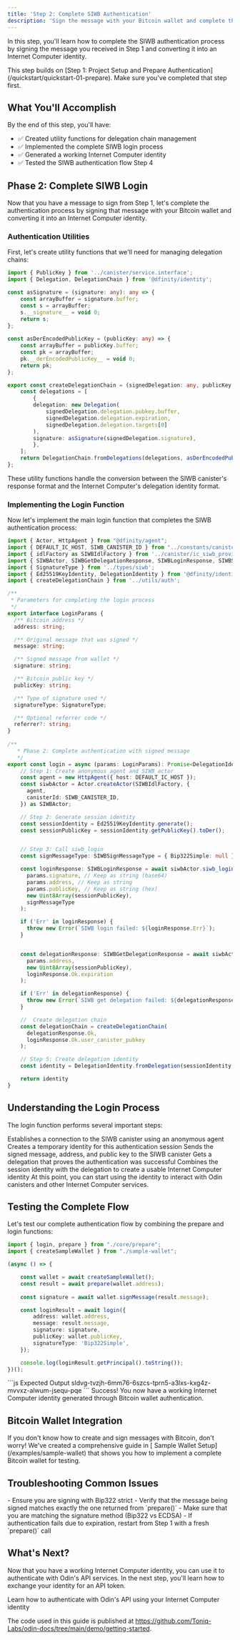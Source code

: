 ```yaml
---
title: 'Step 2: Complete SIWB Authentication'
description: 'Sign the message with your Bitcoin wallet and complete the authentication process'
---
```


In this step, you'll learn how to complete the SIWB authentication process by signing the message you received in Step 1 and converting it into an Internet Computer identity.

<Info>
This step builds on [Step 1: Project Setup and Prepare Authentication](/quickstart/quickstart-01-prepare). Make sure you've completed that step first.
</Info>

## What You'll Accomplish

By the end of this step, you'll have:
- ✅ Created utility functions for delegation chain management
- ✅ Implemented the complete SIWB login process
- ✅ Generated a working Internet Computer identity
- ✅ Tested the SIWB authentication flow Step 4

## Phase 2: Complete SIWB Login

Now that you have a message to sign from Step 1, let's complete the authentication process by signing that message with your Bitcoin wallet and converting it into an Internet Computer identity.

### Authentication Utilities

First, let's create utility functions that we'll need for managing delegation chains:

```typescript utils/auth.ts
import { PublicKey } from '../canister/service.interface';
import { Delegation, DelegationChain } from '@dfinity/identity';

const asSignature = (signature: any): any => {
    const arrayBuffer = signature.buffer;
    const s = arrayBuffer;
    s.__signature__ = void 0;
    return s;
};
  
const asDerEncodedPublicKey = (publicKey: any) => {
    const arrayBuffer = publicKey.buffer;
    const pk = arrayBuffer;
    pk.__derEncodedPublicKey__ = void 0;
    return pk;
};

export const createDelegationChain = (signedDelegation: any, publicKey: PublicKey) => { 
    const delegations = [
        {
        delegation: new Delegation(
            signedDelegation.delegation.pubkey.buffer,
            signedDelegation.delegation.expiration,
            signedDelegation.delegation.targets[0]
        ),
        signature: asSignature(signedDelegation.signature),
        },
    ];
    return DelegationChain.fromDelegations(delegations, asDerEncodedPublicKey(publicKey));
};
```

<Note>
These utility functions handle the conversion between the SIWB canister's response format and the Internet Computer's delegation identity format.
</Note>

### Implementing the Login Function

Now let's implement the main login function that completes the SIWB authentication process:

```typescript core/login.ts
import { Actor, HttpAgent } from "@dfinity/agent";
import { DEFAULT_IC_HOST, SIWB_CANISTER_ID } from "../constants/canister";
import { idlFactory as SIWBIdlFactory } from '../canister/ic_siwb_provider.idl';
import { SIWBActor, SIWBGetDelegationResponse, SIWBLoginResponse, SIWBSignMessageType } from "../types/siwb";
import { SignatureType } from '../types/siwb';
import { Ed25519KeyIdentity, DelegationIdentity } from '@dfinity/identity';
import { createDelegationChain } from '../utils/auth';

/**
 * Parameters for completing the login process
 */
export interface LoginParams {
  /** Bitcoin address */
  address: string;

  /** Original message that was signed */
  message: string;

  /** Signed message from wallet */
  signature: string;

  /** Bitcoin public key */
  publicKey: string;

  /** Type of signature used */
  signatureType: SignatureType;

  /** Optional referrer code */
  referrer?: string;
}
  
/**
   * Phase 2: Complete authentication with signed message
   */
export const login = async (params: LoginParams): Promise<DelegationIdentity> => {
    // Step 1: Create anonymous agent and SIWB actor
    const agent = new HttpAgent({ host: DEFAULT_IC_HOST });
    const siwbActor = Actor.createActor(SIWBIdlFactory, {
      agent,
      canisterId: SIWB_CANISTER_ID,
    }) as SIWBActor;

    // Step 2: Generate session identity
    const sessionIdentity = Ed25519KeyIdentity.generate();
    const sessionPublicKey = sessionIdentity.getPublicKey().toDer();


    // Step 3: Call siwb_login
    const signMessageType: SIWBSignMessageType = { Bip322Simple: null };

    const loginResponse: SIWBLoginResponse = await siwbActor.siwb_login(
      params.signature, // Keep as string (base64)
      params.address, // Keep as string
      params.publicKey, // Keep as string (hex)
      new Uint8Array(sessionPublicKey),
      signMessageType
    );

    if ('Err' in loginResponse) {
      throw new Error(`SIWB login failed: ${loginResponse.Err}`);
    }


    const delegationResponse: SIWBGetDelegationResponse = await siwbActor.siwb_get_delegation(
      params.address,
      new Uint8Array(sessionPublicKey),
      loginResponse.Ok.expiration
    );

    if ('Err' in delegationResponse) {
      throw new Error(`SIWB get delegation failed: ${delegationResponse.Err}`);
    }

    //  Create delegation chain
    const delegationChain = createDelegationChain(
      delegationResponse.Ok,
      loginResponse.Ok.user_canister_pubkey
    );

    // Step 5: Create delegation identity
    const identity = DelegationIdentity.fromDelegation(sessionIdentity, delegationChain);

    return identity
}
```

## Understanding the Login Process

The login function performs several important steps:

<Steps>
<Step title="Create SIWB Actor">
  Establishes a connection to the SIWB canister using an anonymous agent
</Step>

<Step title="Generate Session Identity">
  Creates a temporary identity for this authentication session
</Step>

<Step title="Submit Login Credentials">
  Sends the signed message, address, and public key to the SIWB canister
</Step>

<Step title="Retrieve Delegation">
  Gets a delegation that proves the authentication was successful
</Step>

<Step title="Create Identity">
  Combines the session identity with the delegation to create a usable Internet Computer identity
</Step>
</Steps>

<Warning>
At this point, you can start using the identity to interact with Odin canisters and other Internet Computer services.
</Warning>

## Testing the Complete Flow

Let's test our complete authentication flow by combining the prepare and login functions:

```typescript index.ts
import { login, prepare } from "./core/prepare";
import { createSampleWallet } from "./sample-wallet";

(async () => {

    const wallet = await createSampleWallet();
    const result = await prepare(wallet.address);
    
    const signature = await wallet.signMessage(result.message);

    const loginResult = await login({
        address: wallet.address,
        message: result.message,
        signature: signature,
        publicKey: wallet.publicKey,
        signatureType: 'Bip322Simple',
    });

    console.log(loginResult.getPrincipal().toString());
})();
```

<ResponseExample>
```js Expected Output
sldvg-tvzjh-6mm76-6szcs-tprn5-a3lxs-kxg4z-mvvxz-alwum-jsequ-pqe
```
</ResponseExample>

<Check>
Success! You now have a working Internet Computer identity generated through Bitcoin wallet authentication.
</Check>

## Bitcoin Wallet Integration

<Tip>
If you don't know how to create and sign messages with Bitcoin, don't worry! We've created a comprehensive guide in [ Sample Wallet Setup](/examples/sample-wallet) that shows you how to implement a complete Bitcoin wallet for testing.
</Tip>

## Troubleshooting Common Issues

<AccordionGroup>
<Accordion title="Cannot recover address">
  - Ensure you are signing with Bip322 strict
  - Verify that the message being signed matches exactly the one returned from `prepare()`
  - Make sure that you are matching the signature method (Bip322 vs ECDSA)
</Accordion>

<Accordion title="Delegation Expiration">
  - If authentication fails due to expiration, restart from Step 1 with a fresh `prepare()` call
</Accordion>
</AccordionGroup>

## What's Next?

Now that you have a working Internet Computer identity, you can use it to authenticate with Odin's API services. In the next step, you'll learn how to exchange your identity for an API token.

<Card title="Continue to Step 3" icon="arrow-right" href="/quickstart/quickstart-03-login-odin">
  Learn how to authenticate with Odin's API using your Internet Computer identity
</Card>

<Info>The code used in this guide is published at <a href="https://github.com/Toniq-Labs/odin-docs/tree/main/demo/getting-started" target="_blank">https://github.com/Toniq-Labs/odin-docs/tree/main/demo/getting-started</a>.</Info>

